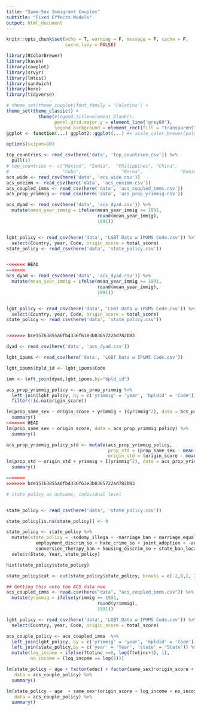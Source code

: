```yaml
---
title: "Same-Sex Immigrant Couples"
subtitle: "Fixed Effects Models"
output: html_document
---
```


```r
knitr::opts_chunk$set(echo = T, warning = F, message = F, cache = F,
                      cache.lazy = FALSE)

library(RColorBrewer)
library(haven)
library(cowplot)
library(srvyr)
library(lmtest)
library(sandwich)
library(here)
library(tidyverse)

# theme_set(theme_cowplot(font_family = 'Palatino') + 
theme_set(theme_classic() + 
            theme(#legend.title=element_blank(), 
                  panel.grid.major.y = element_line('grey80'),
                  legend.background = element_rect(fill = "transparent")))
ggplot <- function(...) ggplot2::ggplot(...) #+ scale_color_brewer(palette="Dark2")

options(scipen=10)
```

```r
top_countries <- read_csv(here('data', 'top_countries.csv')) %>%
  pull(1)
# top_countries <- c("Mexico", "India",  "Philippines", "China",              "El Salvador", "Vietnam",
#                    "Cuba",               "Korea",              "Dominican Republic", "Guatemala" ) 
acs_wide <- read_csv(here('data', 'acs_wide.csv'))
acs_oneimm <- read_csv(here('data', 'acs_oneimm.csv'))
acs_coupled_imms <- read_csv(here('data', 'acs_coupled_imms.csv'))
acs_prop_yrimmig <- read_csv(here('data', 'acs_prop_yrimmig.csv'))

acs_dyad <- read_csv(here('data', 'acs_dyad.csv')) %>%
  mutate(mean_year_immig = ifelse(mean_year_immig >= 1991, 
                                  round(mean_year_immig),
                                  1991))


lgbt_policy <- read_csv(here('data', 'LGBT Data w IPUMS Code.csv')) %>%
  select(Country, year, Code, origin_score = total_score)
state_policy <- read_csv(here('data', 'state_policy.csv'))


<<<<<<< HEAD
=======
acs_dyad <- read_csv(here('data', 'acs_dyad.csv')) %>%
  mutate(mean_year_immig = ifelse(mean_year_immig >= 1991, 
                                  round(mean_year_immig),
                                  1991))


lgbt_policy <- read_csv(here('data', 'LGBT Data w IPUMS Code.csv')) %>%
  select(Country, year, Code, origin_score = total_score)
state_policy <- read_csv(here('data', 'state_policy.csv'))


>>>>>>> bce15763855a0fb4336f63e3b0385722ad782b83
```


```r
dyad <- read_csv(here('data', 'acs_dyad.csv'))

lgbt_ipums <- read_csv(here('data', 'LGBT Data w IPUMS Code.csv'))

lgbt_ipums$bpld_id <- lgbt_ipums$Code

imm <- left_join(dyad,lgbt_ipums,by="bpld_id")

```


```r
acs_prop_yrimmig_policy <- acs_prop_yrimmig %>%
  left_join(lgbt_policy, by = c('yrimmig' = 'year', 'bpldid' = 'Code')) %>%
  filter(!is.na(origin_score))

lm(prop_same_sex ~ origin_score + yrimmig + I(yrimmig^2), data = acs_prop_yrimmig_policy) %>%
  summary()
<<<<<<< HEAD
lm(prop_same_sex ~ origin_score, data = acs_prop_yrimmig_policy) %>%
  summary()

acs_prop_yrimmig_policy_std <- mutate(acs_prop_yrimmig_policy, 
                                      prop_std = (prop_same_sex - mean(prop_same_sex))/sd(prop_same_sex),
                                      origin_std = (origin_score - mean(origin_score))/sd(origin_score))
lm(prop_std ~ origin_std + yrimmig + I(yrimmig^2), data = acs_prop_yrimmig_policy_std) %>%
  summary()

=======
>>>>>>> bce15763855a0fb4336f63e3b0385722ad782b83
```

```r
# state policy as outcome, individual level


state_policy <- read_csv(here('data', 'state_policy.csv'))

state_policy[is.na(state_policy)] <- 0

state_policy <- state_policy %>%
  mutate(state_policy = -sodomy_illega + -marriage_ban + marriage_equality + civil_union + 
           employment_discrim_so + hate_crime_so + joint_adoption + -adoption_religious_freedom +
           conversion_therapy_ban + housing_discrim_so + state_ban_local_nondiscrimimation) %>%
  select(State, Year, state_policy)

hist(state_policy$state_policy)

state_policy$cat <- cut(state_policy$state_policy, breaks = c(-2,0,2, Inf), labels = c("Repressive", "Neutral", "Progressive"))    

## Getting this onto the ACS data now
acs_coupled_imms <- read.csv(here("data", "acs_coupled_imms.csv")) %>%
  mutate(yrimmig = ifelse(yrimmig >= 1991, 
                                  round(yrimmig),
                                  1991))

lgbt_policy <- read_csv(here('data', 'LGBT Data w IPUMS Code.csv')) %>%
  select(Country, year, Code, origin_score = total_score)

acs_couple_policy <- acs_coupled_imms  %>%
  left_join(lgbt_policy, by = c('yrimmig' = 'year', 'bpldid' = 'Code')) %>%
  left_join(state_policy,by = c('year' = 'Year', 'state' = 'State')) %>%
  mutate(log_income = ifelse(ftotinc >=0, log(ftotinc+1), 1),
         no_income = (log_income == log(1)))

lm(state_policy ~ age + factor(educ) + factor(same_sex)*origin_score + factor(nchild) + yrimmig,
   data = acs_couple_policy) %>%
  summary()

lm(state_policy ~ age  + same_sex*(origin_score + log_income + no_income) + yrimmig,
   data = acs_couple_policy) %>%
  summary()


```

